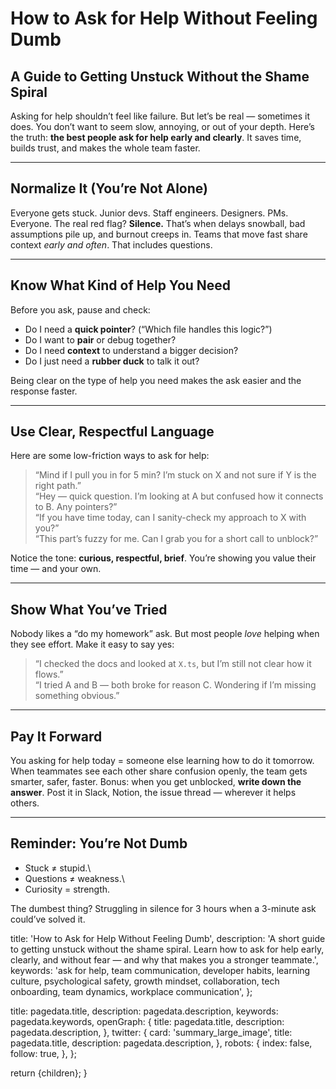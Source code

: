 
# How to Ask for Help Without Feeling Dumb

## A Guide to Getting Unstuck Without the Shame Spiral

Asking for help shouldn’t feel like failure. But let’s be real — sometimes it does. You don’t want to seem slow, annoying, or out of your depth. Here’s the truth: **the best people ask for help early and clearly**. It saves time, builds trust, and makes the whole team faster.

---

## Normalize It (You’re Not Alone)

Everyone gets stuck. Junior devs. Staff engineers. Designers. PMs. Everyone. The real red flag? **Silence.** That’s when delays snowball, bad assumptions pile up, and burnout creeps in. Teams that move fast share context _early and often_. That includes questions.

---

## Know What Kind of Help You Need

Before you ask, pause and check:

- Do I need a **quick pointer**? (“Which file handles this logic?”)
- Do I want to **pair** or debug together?
- Do I need **context** to understand a bigger decision?
- Do I just need a **rubber duck** to talk it out?

Being clear on the type of help you need makes the ask easier and the response faster.

---

## Use Clear, Respectful Language

Here are some low-friction ways to ask for help:

> “Mind if I pull you in for 5 min? I’m stuck on X and not sure if Y is the right path.”  
> “Hey — quick question. I’m looking at A but confused how it connects to B. Any pointers?”  
> “If you have time today, can I sanity-check my approach to X with you?”  
> “This part’s fuzzy for me. Can I grab you for a short call to unblock?”

Notice the tone: **curious, respectful, brief**. You’re showing you value their time — and your own.

---

## Show What You’ve Tried

Nobody likes a “do my homework” ask. But most people _love_ helping when they see effort. Make it easy to say yes:

> “I checked the docs and looked at `X.ts`, but I’m still not clear how it flows.”  
> “I tried A and B — both broke for reason C. Wondering if I’m missing something obvious.”

---

## Pay It Forward

You asking for help today = someone else learning how to do it tomorrow. When teammates see each other share confusion openly, the team gets smarter, safer, faster. Bonus: when you get unblocked, **write down the answer**. Post it in Slack, Notion, the issue thread — wherever it helps others.

---

## Reminder: You’re Not Dumb

- Stuck ≠ stupid.\
- Questions ≠ weakness.\
- Curiosity = strength.

The dumbest thing? Struggling in silence for 3 hours when a 3-minute ask could’ve solved it.

  title: 'How to Ask for Help Without Feeling Dumb',
  description:
    'A short guide to getting unstuck without the shame spiral. Learn how to ask for help early, clearly, and without fear — and why that makes you a stronger teammate.',
  keywords:
    'ask for help, team communication, developer habits, learning culture, psychological safety, growth mindset, collaboration, tech onboarding, team dynamics, workplace communication',
};

  title: pagedata.title,
  description: pagedata.description,
  keywords: pagedata.keywords,
  openGraph: {
    title: pagedata.title,
    description: pagedata.description,
  },
  twitter: {
    card: 'summary_large_image',
    title: pagedata.title,
    description: pagedata.description,
  },
  robots: {
    index: false,
    follow: true,
  },
};

  return <MdxLayout>{children}</MdxLayout>;
}
